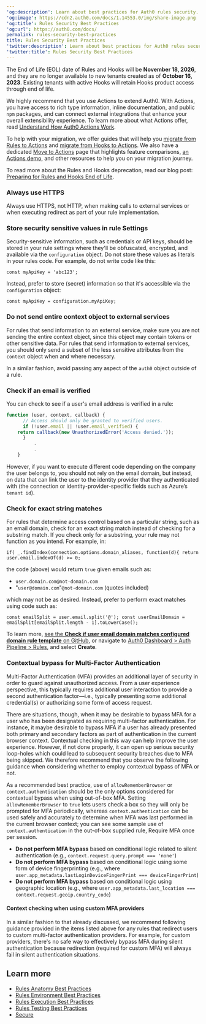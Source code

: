 ---
'og:description': Learn about best practices for Auth0 rules security.
'og:image': https://cdn2.auth0.com/docs/1.14553.0/img/share-image.png
'og:title': Rules Security Best Practices
'og:url': https://auth0.com/docs/
permalink: rules-security-best-practices
title: Rules Security Best Practices
'twitter:description': Learn about best practices for Auth0 rules security.
'twitter:title': Rules Security Best Practices
---
<Warning>

The End of Life (EOL) date of Rules and Hooks will be **November 18, 2026**, and they are no longer available to new tenants created as of **October 16, 2023**. Existing tenants with active Hooks will retain Hooks product access through end of life.

We highly recommend that you use Actions to extend Auth0. With Actions, you have access to rich type information, inline documentation, and public `npm` packages, and can connect external integrations that enhance your overall extensibility experience. To learn more about what Actions offer, read [Understand How Auth0 Actions Work](/docs/customize/actions/actions-overview).

To help with your migration, we offer guides that will help you [migrate from Rules to Actions](/docs/customize/actions/migrate/migrate-from-rules-to-actions) and [migrate from Hooks to Actions](/docs/customize/actions/migrate/migrate-from-hooks-to-actions). We also have a dedicated [Move to Actions](https://auth0.com/extensibility/movetoactions) page that highlights feature comparisons, [an Actions demo](https://www.youtube.com/watch?v=UesFSY1klrI), and other resources to help you on your migration journey.

To read more about the Rules and Hooks deprecation, read our blog post: [Preparing for Rules and Hooks End of Life](https://auth0.com/blog/preparing-for-rules-and-hooks-end-of-life/).

</Warning>

### Always use HTTPS

Always use HTTPS, not HTTP, when making calls to external services or when executing redirect as part of your rule implementation.

### Store security sensitive values in rule Settings

Security-sensitive information, such as credentials or API keys, should be stored in your rule settings where they'll be obfuscated, encrypted, and available via the `configuration` object. Do not store these values as literals in your rules code. For example, do not write code like this:

`const myApiKey = 'abc123';`

Instead, prefer to store (secret) information so that it's accessible via the `configuration` object:

`const myApiKey = configuration.myApiKey;`

### Do not send entire context object to external services

For rules that send information to an external service, make sure you are not sending the entire context object, since this object may contain tokens or other sensitive data. For rules that send information to external services, you should only send a subset of the less sensitive attributes from the `context` object when and where necessary.

In a similar fashion, avoid passing any aspect of the `auth0` object outside of a rule.

### Check if an email is verified

You can check to see if a user's email address is verified in a rule:

```javascript lines
function (user, context, callback) {
      // Access should only be granted to verified users.
      if (!user.email || !user.email_verified) {
    return callback(new UnauthorizedError('Access denied.'));
      }
    	  .
    	  .
    }
```






However, if you want to execute different code depending on the company the user belongs to, you should not rely on the email domain, but instead, on data that can link the user to the <Tooltip tip="Identity Provider (IdP): Service that stores and manages digital identities." cta="View Glossary" href="/docs/glossary?term=identity+provider">identity provider</Tooltip> that they authenticated with (the connection or identity-provider-specific fields such as Azure’s `tenant id`).

### Check for exact string matches

For rules that determine access control based on a particular string, such as an email domain, check for an exact string match instead of checking for a substring match. If you check only for a substring, your rule may not function as you intend. For example, in:

`if( _.findIndex(connection.options.domain_aliases, function(d){ return user.email.indexOf(d) >= 0;`

the code (above) would return `true` given emails such as:

* `user.domain.com@not-domain.com`
* "`user@domain.com`"`@not-domain.com` (quotes included)

which may not be as desired. Instead, prefer to perform exact matches using code such as:

`const emailSplit = user.email.split('@');
const userEmailDomain = emailSplit[emailSplit.length - 1].toLowerCase();`

To learn more, [see the **Check if user email domain matches configured domain rule template** on GitHub](https://github.com/auth0/rules/blob/master/src/rules/check-domains-against-connection-aliases.js), or navigate to [Auth0 Dashboard > Auth Pipeline > Rules](https://manage.auth0.com/#/rules/new), and select **Create**.

### Contextual bypass for Multi-Factor Authentication

<Tooltip tip="Multi-factor authentication (MFA): User authentication process that uses a factor in addition to username and password such as a code via SMS." cta="View Glossary" href="/docs/glossary?term=Multi-Factor+Authentication">Multi-Factor Authentication</Tooltip> (MFA) provides an additional layer of security in order to guard against unauthorized access. From a user experience perspective, this typically requires additional user interaction to provide a second authentication factor—i.e., typically presenting some additional credential(s) or authorizing some form of access request.

There are situations, though, when it may be desirable to bypass MFA for a user who has been designated as requiring multi-factor authentication. For instance, it maybe desirable to bypass MFA if a user has already presented both primary and secondary factors as part of authentication in the current browser context. Contextual checking in this way can help improve the user experience. However, if not done properly, it can open up serious security loop-holes which could lead to subsequent security breaches due to MFA being skipped. We therefore recommend that you observe the following guidance when considering whether to employ contextual bypass of MFA or not.

As a recommended best practice, use of `allowRememberBrowser` or `context.authentication` should be the only options considered for contextual bypass when using out-of-box MFA. Setting `allowRememberBrowser` to `true` lets users check a box so they will only be prompted for MFA periodically, whereas `context.authentication` can be used safely and accurately to determine when MFA was last performed in the current browser context; you can see some sample use of `context.authentication` in the out-of-box supplied rule, Require MFA once per session.

* **Do not perform MFA bypass** based on conditional logic related to silent authentication (e.g., `context.request.query.prompt === 'none'`)
* **Do not perform MFA bypass** based on conditional logic using some form of device fingerprinting (e.g., where `user.app_metadata.lastLoginDeviceFingerPrint === deviceFingerPrint`)
* **Do not perform MFA bypass** based on conditional logic using geographic location (e.g., where `user.app_metadata.last_location === context.request.geoip.country_code`)

#### Context checking when using custom MFA providers

In a similar fashion to that already discussed, we recommend following guidance provided in the items listed above for any rules that redirect users to custom multi-factor authentication providers. For example, for custom providers, there's no safe way to effectively bypass MFA during silent authentication because redirection (required for custom MFA) will always fail in silent authentication situations.

## Learn more

* [Rules Anatomy Best Practices](/docs/rules-best-practices/rules-anatomy-best-practices)
* [Rules Environment Best Practices](/docs/rules-best-practices/rules-environment-best-practices)
* [Rules Execution Best Practices](/docs/rules-best-practices/rules-execution-best-practices)
* [Rules Testing Best Practices](/docs/rules-best-practices/rules-testing-best-practices)
* [Secure](/docs/secure)